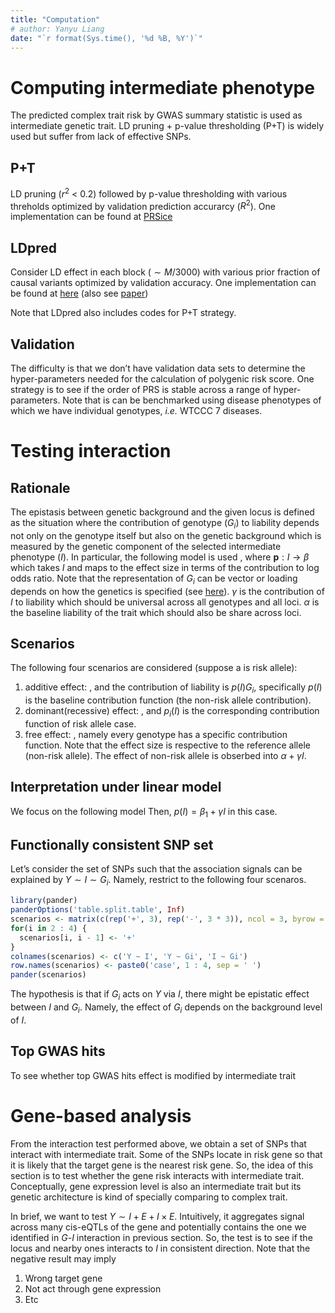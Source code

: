 ```yaml
---
title: "Computation"
# author: Yanyu Liang
date: "`r format(Sys.time(), '%d %B, %Y')`"
---
```


$$
\newcommand\logit{\text{logit}}
$$

# Computing intermediate phenotype

The predicted complex trait risk by GWAS summary statistic is used as intermediate genetic trait. LD pruning + p-value thresholding (P+T) is widely used but suffer from lack of effective SNPs.

## P+T

LD pruning ($r^2$ < 0.2) followed by p-value thresholding with various threholds optimized by validation prediction accurarcy ($R^2$). One implementation can be found at [PRSice](http://prsice.info/)

## LDpred

Consider LD effect in each block ($\sim M / 3000$) with various prior fraction of causal variants optimized by validation accuracy. One implementation can be found at [here](https://github.com/bvilhjal/ldpred) (also see [paper](http://linkinghub.elsevier.com/retrieve/pii/S0002-9297(15)00365-1))

Note that LDpred also includes codes for P+T strategy.

## Validation

The difficulty is that we don't have validation data sets to determine the hyper-parameters needed for the calculation of polygenic risk score. One strategy is to see if the order of PRS is stable across a range of hyper-parameters. Note that is can be benchmarked using disease phenotypes of which we have individual genotypes, *i.e.* WTCCC 7 diseases.

# Testing interaction

## Rationale {#model}

The epistasis between genetic background and the given locus is defined as the situation where the contribution of genotype ($G_i$) to liability depends not only on the genotype itself but also on the genetic background which is measured by the genetic component of the selected intermediate phenotype ($I$). In particular, the following model is used
\begin{align*}
  \logit(\Pr(Y = 1|G_i, I, \alpha, \beta, \gamma)) &= \alpha + \mathbf{p}(I)^T \cdot G_i + \gamma I
\end{align*}
, where $\mathbf{p}: I \rightarrow \beta$ which takes $I$ and maps to the effect size in terms of the contribution to log odds ratio. Note that the representation of $G_i$ can be vector or loading depends on how the genetics is specified (see [here](#scenarios)). $\gamma$ is the contribution of $I$ to liability which should be universal across all genotypes and all loci. $\alpha$ is the baseline liability of the trait which should also be share across loci.

## Scenarios {#scenarios}

The following four scenarios are considered (suppose a is risk allele):

1. additive effect:
  \begin{align*}
    G_i &= \begin{cases}
      0 & \text{, if genotype is AA} \\
      1 & \text{, if genotype is Aa} \\
      2 & \text{, if genotype is aa}
    \end{cases}
  \end{align*}
  , and the contribution of liability is $p(I) G_i$, specifically $p(I)$ is the baseline contribution function (the non-risk allele contribution).
2. dominant(recessive) effect:
  \begin{align*}
    G_i &= \begin{cases}
      1 & \text{, if genotype is aa or Aa (aa)} \\
      0 & \text{, if genotype is AA (AA or Aa)}
    \end{cases}
  \end{align*}
  , and $p_i(I)$ is the corresponding contribution function of risk allele case.
3. free effect:
  \begin{align*}
    G_i &= \begin{cases}
      (0, 0)^T & \text{, if genotype is AA} \\
      (0, 1)^T & \text{, if genotype is Aa} \\
      (1, 0)^T & \text{, if genotype is aa}
    \end{cases}
  \end{align*}
  , namely every genotype has a specific contribution function.
Note that the effect size is respective to the reference allele (non-risk allele). The effect of non-risk allele is obserbed into $\alpha + \gamma I$.

<!-- ## Procedure -->

<!-- 1. determine the risk allele by vanilla GWAS -->
<!-- 2. estimate $\alpha$ and $\gamma$. Namely perform regression $Y \sim 1 + I$ with link function logistic and determine the positive direction of $I$ (the direction that decreases liability) -->
<!-- 3. estimate the parameters in $\mathbf{p}(I)$. Specifically, let $p_i$ as degree $n$ polynomial. In practice $n = 1, 2$ -->
<!-- 4. test if the parameters of $p_i$ other than zero order are significantly different from zero -->
<!-- 5. identify loci with protective epistasis, namely the effect of risk allele goes down if the genetic background goes to the positive direction -->

## Interpretation under linear model

We focus on the following model
\begin{align*}
  \logit(\Pr(Y = 1 | G_i, I)) &= \alpha + \beta_1 G_i + \beta_2 I + \gamma I G_i
\end{align*}
Then, $p(I) = \beta_1 + \gamma I$ in this case.

## Functionally consistent SNP set

Let's consider the set of SNPs such that the association signals can be explained by $Y \sim I \sim G_i$. Namely, restrict to the following four scenaros.
```r
library(pander)
panderOptions('table.split.table', Inf)
scenarios <- matrix(c(rep('+', 3), rep('-', 3 * 3)), ncol = 3, byrow = T)
for(i in 2 : 4) {
  scenarios[i, i - 1] <- '+'
}
colnames(scenarios) <- c('Y ~ I', 'Y ~ Gi', 'I ~ Gi')
row.names(scenarios) <- paste0('case', 1 : 4, sep = ' ')
pander(scenarios)
```

The hypothesis is that if $G_i$ acts on $Y$ via $I$, there might be epistatic effect between $I$ and $G_i$. Namely, the effect of $G_i$ depends on the background level of $I$.

## Top GWAS hits

To see whether top GWAS hits effect is modified by intermediate trait

# Gene-based analysis

From the interaction test performed above, we obtain a set of SNPs that interact with intermediate trait. Some of the SNPs locate in risk gene so that it is likely that the target gene is the nearest risk gene. So, the idea of this section is to test whether the gene risk interacts with intermediate trait. Conceptually, gene expression level is also an intermediate trait but its genetic architecture is kind of specially comparing to complex trait.

In brief, we want to test $Y \sim I + E + I \times E$. Intuitively, it aggregates signal across many cis-eQTLs of the gene and potentially contains the one we identified in $G$-$I$ interaction in previous section. So, the test is to see if the locus and nearby ones interacts to $I$ in consistent direction. Note that the negative result may imply

1. Wrong target gene
2. Not act through gene expression
3. Etc

 

